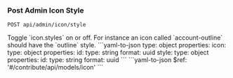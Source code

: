 ### Post Admin Icon Style

```
POST api/admin/icon/style
```

<Tabs>
  <Tab title='Description'>
    Toggle `icon.styles` on or off. For instance an icon called `account-outline` should have the `outline` style.
  </Tab>
  <Tab title='Request'>
    ```yaml-to-json
    type: object
    properties:
      icon:
        type: object
        properties:
          id:
            type: string
            format: uuid
      style:
        type: object
        properties:
          id:
            type: string
            format: uuid
    ```
  </Tab>
  <Tab title='Response'>
    ```yaml-to-json
    $ref: '#/contribute/api/models/icon'
    ```
  </Tab>
</Tabs>